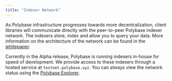 ```yaml
---
title: "Indexer Network"
---
```


As Polybase infrastructure progresses towards more decentralization, client
libraries will communicate directly with the peer-to-peer Polybase indexer
network. The indexers store, index and allow you to query your data. More
information on the architecture of the network can be found in the
[whitepaper](https://polybase.xyz/Polybase%5FA%5FDecentralised%5FQuery%5FIndex%5Fand%5FStorage%5FProtocol-v2.0.pdf).

Currently in the Alpha release, Polybase is running indexers in-house for speed
of development. We provide access to these indexers through a hosted service at
`testnet.polybase.xyz`. You can always view the network status using the
[Polybase Explorer](https://explorer.testnet.polybase.xyz).
